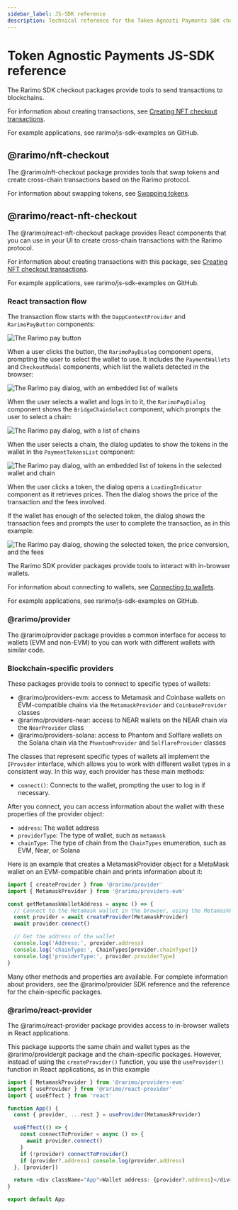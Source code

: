 ```yaml
---
sidebar_label: JS-SDK reference
description: Technical reference for the Token-Agnosti Payments SDK checkout packages.
---
```



# Token Agnostic Payments JS-SDK reference

The Rarimo SDK checkout packages provide tools to send transactions to blockchains.

For information about creating transactions, see [Creating NFT checkout transactions](/ecosystem/token-agnostic-payments/guide-creating-nft-checkout-transactions).

For example applications, see <OutLink href="https://github.com/rarimo/js-sdk-examples/">rarimo/js-sdk-examples</OutLink> on GitHub.

## @rarimo/nft-checkout

The <OutLink href="https://www.npmjs.com/package/@rarimo/nft-checkout">@rarimo/nft-checkout</OutLink> package provides tools that swap tokens and create cross-chain transactions based on the Rarimo protocol.

For information about swapping tokens, see [Swapping tokens](/ecosystem/token-agnostic-payments/guide-swapping-tokens).

## @rarimo/react-nft-checkout

The <OutLink href="https://www.npmjs.com/package/@rarimo/react-nft-checkout">@rarimo/react-nft-checkout</OutLink> package provides React components that you can use in your UI to create cross-chain transactions with the Rarimo protocol.

For information about creating transactions with this package, see [Creating NFT checkout transactions](/ecosystem/token-agnostic-payments/guide-creating-nft-checkout-transactions).

For example applications, see <OutLink href="https://github.com/rarimo/js-sdk-examples/">rarimo/js-sdk-examples</OutLink> on GitHub.

### React transaction flow

The transaction flow starts with the `DappContextProvider` and `RarimoPayButton` components:

<p><Image img={require('/img/sdk/RarimoPayButton.png')} alt="The Rarimo pay button" /></p>

When a user clicks the button, the `RarimoPayDialog` component opens, prompting the user to select the wallet to use.
It includes the `PaymentWallets` and `CheckoutModal` components, which list the wallets detected in the browser:

<p><Image img={require('/img/sdk/RarimoPayDialog-wallets.png')} alt="The Rarimo pay dialog, with an embedded list of wallets" /></p>

When the user selects a wallet and logs in to it, the `RarimoPayDialog` component shows the `BridgeChainSelect` component, which prompts the user to select a chain:

<p><Image img={require('/img/sdk/RarimoPayDialog-chains.png')} alt="The Rarimo pay dialog, with a list of chains" /></p>

When the user selects a chain, the dialog updates to show the tokens in the wallet in the `PaymentTokensList` component:

<p><Image img={require('/img/sdk/RarimoPayDialog-tokens.png')} alt="The Rarimo pay dialog, with an embedded list of tokens in the selected wallet and chain" /></p>

When the user clicks a token, the dialog opens a `LoadingIndicator` component as it retrieves prices.
Then the dialog shows the price of the transaction and the fees involved.

If the wallet has enough of the selected token, the dialog shows the transaction fees and prompts the user to complete the transaction, as in this example:

<p><Image img={require('/img/sdk/RarimoPayDialog-checkout.png')} alt="The Rarimo pay dialog, showing the selected token, the price conversion, and the fees" /></p>

The Rarimo SDK provider packages provide tools to interact with in-browser wallets.

For information about connecting to wallets, see [Connecting to wallets](/products/bridging-protocol/guide-connecting-wallets).

For example applications, see <OutLink href="https://github.com/rarimo/js-sdk-examples/">rarimo/js-sdk-examples</OutLink> on GitHub.

### @rarimo/provider

The <OutLink href="https://www.npmjs.com/package/@rarimo/provider">@rarimo/provider</OutLink> package provides a common interface for access to wallets (EVM and non-EVM) to you can work with different wallets with similar code.

### Blockchain-specific providers

These packages provide tools to connect to specific types of wallets:

- <OutLink href="https://rarimo.github.io/js-sdk/modules/_rarimo_providers_evm.html">@rarimo/providers-evm</OutLink>: access to Metamask and Coinbase wallets on EVM-compatible chains via the <OutLink href="https://rarimo.github.io/js-sdk/classes/_rarimo_providers_evm.MetamaskProvider.html">`MetamaskProvider`</OutLink> and <OutLink href="https://rarimo.github.io/js-sdk/classes/_rarimo_providers_evm.CoinbaseProvider.html">`CoinbaseProvider`</OutLink> classes
- <OutLink href="https://rarimo.github.io/js-sdk/modules/_rarimo_providers_near.html">@rarimo/providers-near</OutLink>: access to NEAR wallets on the NEAR chain via the <OutLink href="https://rarimo.github.io/js-sdk/classes/_rarimo_providers_near.NearProvider.html">`NearProvider`</OutLink> class
- <OutLink href="https://rarimo.github.io/js-sdk/modules/_rarimo_providers_solana.html">@rarimo/providers-solana</OutLink>: access to Phantom and Solflare wallets on the Solana chain via the <OutLink href="https://rarimo.github.io/js-sdk/classes/_rarimo_providers_solana.PhantomProvider.html">`PhantomProvider`</OutLink> and <OutLink href="https://rarimo.github.io/js-sdk/classes/_rarimo_providers_solana.SolflareProvider.html">`SolflareProvider`</OutLink> classes

The classes that represent specific types of wallets all implement the <OutLink href="https://rarimo.github.io/js-sdk/interfaces/_rarimo_provider.IProvider.html">`IProvider`</OutLink> interface, which allows you to work with different wallet types in a consistent way.
In this way, each provider has these main methods:

- <OutLink href="https://rarimo.github.io/js-sdk/interfaces/_rarimo_provider.IProvider.html#connect">`connect()`</OutLink>: Connects to the wallet, prompting the user to log in if necessary.

After you connect, you can access information about the wallet with these properties of the provider object:

- `address`: The wallet address
- `providerType`: The type of wallet, such as `metamask`
- `chainType`: The type of chain from the <OutLink href="https://rarimo.github.io/js-sdk/enums/_rarimo_shared.ChainTypes.html">`ChainTypes`</OutLink> enumeration, such as EVM, Near, or Solana

Here is an example that creates a MetamaskProvider object for a MetaMask wallet on an EVM-compatible chain and prints information about it:

```ts
import { createProvider } from '@rarimo/provider'
import { MetamaskProvider } from '@rarimo/providers-evm'

const getMetamaskWalletAddress = async () => {
  // Connect to the Metamask wallet in the browser, using the MetamaskProvider interface to limit bundle size.
  const provider = await createProvider(MetamaskProvider)
  await provider.connect()

  // Get the address of the wallet
  console.log('Address:', provider.address)
  console.log('chainType:', ChainTypes[provider.chainType!])
  console.log('providerType:', provider.providerType)
}
```

Many other methods and properties are available.
For complete information about providers, see the <OutLink href="https://rarimo.github.io/js-sdk/modules/_rarimo_provider.html">@rarimo/provider</OutLink> SDK reference and the reference for the chain-specific packages.

### @rarimo/react-provider

The <OutLink href="https://www.npmjs.com/package/@rarimo/react-provider">@rarimo/react-provider</OutLink> package provides access to in-browser wallets in React applications.

This package supports the same chain and wallet types as the <OutLink href="https://www.npmjs.com/package/@rarimo/provider">@rarimo/providergit</OutLink> package and the chain-specific packages.
However, instead of using the `createProvider()` function, you use the `useProvider()` function in React applications, as in this example

```ts
import { MetamaskProvider } from '@rarimo/providers-evm'
import { useProvider } from '@rarimo/react-provider'
import { useEffect } from 'react'

function App() {
  const { provider, ...rest } = useProvider(MetamaskProvider)

  useEffect(() => {
    const connectToProvider = async () => {
      await provider.connect()
    }
    if (!provider) connectToProvider()
    if (provider?.address) console.log(provider.address)
  }, [provider])

  return <div className="App">Wallet address: {provider?.address}</div>
}

export default App
```
